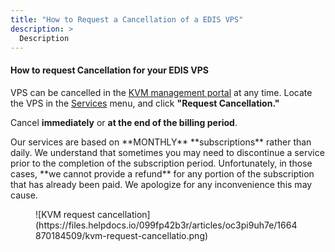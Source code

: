```yaml
---
title: "How to Request a Cancellation of a EDIS VPS"
description: >
  Description
---
```


#### How to request Cancellation for your EDIS VPS

VPS can be cancelled in the [KVM management portal](/l/en/article/2eu6teryw7-edis-kvm-management-panel) at any time. Locate the VPS in the [Services](https://manage.edis.at/whmcs/clientarea.php?action=services) menu, and click **"Request Cancellation."**

Cancel **immediately** or **at the end of the billing period**.

<div class="note-callout">Our services are based on **MONTHLY** **subscriptions** rather than daily. We understand that sometimes you may need to discontinue a service prior to the completion of the subscription period. Unfortunately, in those cases, **we cannot provide a refund** for any portion of the subscription that has already been paid. We apologize for any inconvenience this may cause.</div>

<figure>![KVM request cancellation](https://files.helpdocs.io/099fp42b3r/articles/oc3pi9uh7e/1664870184509/kvm-request-cancellatio.png)</figure>